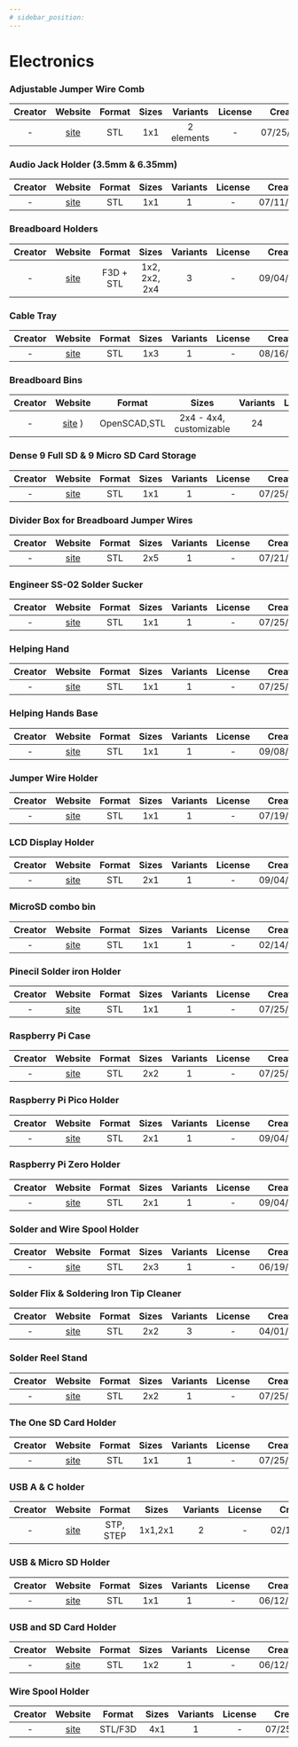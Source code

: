 ```yaml
---
# sidebar_position:
---
```


# Electronics

### Adjustable Jumper Wire Comb
| Creator | Website | Format | Sizes | Variants | License | Created |
| :-: | :-: | :-: | :-: | :-: | :-: | :-: |
| - | [site](https://thangs.com/designer/ZackFreedman/3d-model/Gridfinity%2520Adjustable%2520Jumper%2520Wire%2520Comb-174402) | STL | 1x1 | 2 elements | - | 07/25/2022 |

### Audio Jack Holder (3.5mm & 6.35mm)
| Creator | Website | Format | Sizes | Variants | License | Created |
| :-: | :-: | :-: | :-: | :-: | :-: | :-: |
| - | [site](https://thangs.com/designer/terra_blocks/3d-model/Gridfinity%25201x1x1%25203.5mm%2520and%25206.35mm%2520Audio%2520Jack%2520Holder-190314) | STL | 1x1 | 1 | - | 07/11/2022 |

### Breadboard Holders
| Creator | Website | Format | Sizes | Variants | License | Created |
| :-: | :-: | :-: | :-: | :-: | :-: | :-: |
| - | [site](https://www.printables.com/model/248418) | F3D + STL | 1x2, 2x2, 2x4 | 3 | - | 09/04/2022 |

### Cable Tray
| Creator | Website | Format | Sizes | Variants | License | Created |
| :-: | :-: | :-: | :-: | :-: | :-: | :-: |
| - | [site](https://www.printables.com/model/247724-gridfinity-cable-tray) | STL | 1x3 | 1 | - | 08/16/2022 |

### Breadboard Bins
| Creator | Website | Format | Sizes | Variants | License | Created |
| :-: | :-: | :-: | :-: | :-: | :-: | :-: |
| - | [site](https://www.printables.com/model/764343-gridfinity-breadboard-bins) ) | OpenSCAD,STL | 2x4 - 4x4, customizable | 24 | - | 02/14/2024 |

### Dense 9 Full SD & 9 Micro SD Card Storage
| Creator | Website | Format | Sizes | Variants | License | Created |
| :-: | :-: | :-: | :-: | :-: | :-: | :-: |
| - | [site](https://thangs.com/designer/thingymaker9000/3d-model/Gridfinity%25201x1%2520Dense%25209%2520Full%2520SD%2520%2526%25209%2520Micro%2520SD%2520Card%2520Storage-66001) | STL | 1x1 | 1 | - | 07/25/2022 |

### Divider Box for Breadboard Jumper Wires
| Creator | Website | Format | Sizes | Variants | License | Created |
| :-: | :-: | :-: | :-: | :-: | :-: | :-: |
| - | [site](https://thangs.com/designer/whoistobias/3d-model/Gridfinity%2520Divider%2520Box%2520for%2520Breadboard%2520Jumper%2520Wires-186348?s=09) | STL | 2x5 | 1 | - | 07/21/2022 |

### Engineer SS-02 Solder Sucker
| Creator | Website | Format | Sizes | Variants | License | Created |
| :-: | :-: | :-: | :-: | :-: | :-: | :-: |
| - | [site](https://www.printables.com/en/model/217839-gridfinity-engineer-ss-02-solder-sucker) | STL | 1x1 | 1 | - | 07/25/2022 |

### Helping Hand
| Creator | Website | Format | Sizes | Variants | License | Created |
| :-: | :-: | :-: | :-: | :-: | :-: | :-: |
| - | [site](https://thangs.com/designer/dangerclose35/3d-model/%2523Gridfinity%2520helping%2520hand-61040) | STL | 1x1 | 1 | - | 07/25/2022 |

### Helping Hands Base
| Creator | Website | Format | Sizes | Variants | License | Created |
| :-: | :-: | :-: | :-: | :-: | :-: | :-: |
| - | [site](https://thangs.com/designer/faalzin/3d-model/Gridfinity%2520Helping%2520Hands%2520Base-260671) | STL | 1x1 | 1 | - | 09/08/2022 |

### Jumper Wire Holder
| Creator | Website | Format | Sizes | Variants | License | Created |
| :-: | :-: | :-: | :-: | :-: | :-: | :-: |
| - | [site](https://www.printables.com/model/193846-gridfinity-jumper-wire-holder) | STL | 1x1 | 1 | - | 07/19/2022 |

### LCD Display Holder
| Creator | Website | Format | Sizes | Variants | License | Created |
| :-: | :-: | :-: | :-: | :-: | :-: | :-: |
| - | [site](https://thangs.com/designer/jeman/3d-model/Gridfinity%202x%20lcd%20display%20Holder.stl-201107) | STL | 2x1 | 1 | - | 09/04/2022 |

### MicroSD combo bin
| Creator | Website | Format | Sizes | Variants | License | Created |
| :-: | :-: | :-: | :-: | :-: | :-: | :-: |
| - | [site](https://www.printables.com/model/556136-gridfinity-1x1x3-combo-bin-and-micro-sd-card-holde) | STL | 1x1 | 1 | - | 02/14/2024 |

### Pinecil Solder iron Holder
| Creator | Website | Format | Sizes | Variants | License | Created |
| :-: | :-: | :-: | :-: | :-: | :-: | :-: |
| - | [site](https://thangs.com/designer/markh018/3d-model/Gridfinity%2520Pinecil%2520Solder%2520iron%2520Holder-73357) | STL | 1x1 | 1 | - | 07/25/2022 |

### Raspberry Pi Case
| Creator | Website | Format | Sizes | Variants | License | Created |
| :-: | :-: | :-: | :-: | :-: | :-: | :-: |
| - | [site](https://thangs.com/designer/bigbrisco/3d-model/%2523Gridfinity%2520Raspberry%2520Pi%2520Case-61718) | STL | 2x2 | 1 | - | 07/25/2022 |

### Raspberry Pi Pico Holder
| Creator | Website | Format | Sizes | Variants | License | Created |
| :-: | :-: | :-: | :-: | :-: | :-: | :-: |
| - | [site](https://thangs.com/designer/jeman/3d-model/Gridfinity%2520Raspberry%2520Pi%2520Pico%2520Holder.stl-198518) | STL | 2x1 | 1 | - | 09/04/2022 |

### Raspberry Pi Zero Holder
| Creator | Website | Format | Sizes | Variants | License | Created |
| :-: | :-: | :-: | :-: | :-: | :-: | :-: |
| - | [site](https://thangs.com/designer/jeman/3d-model/Gridfinity%2520Raspberry%2520Pi%2520Zero%2520Holder.stl-198515) | STL | 2x1 | 1 | - | 09/04/2022 |

### Solder and Wire Spool Holder
| Creator | Website | Format | Sizes | Variants | License | Created |
| :-: | :-: | :-: | :-: | :-: | :-: | :-: |
| - | [site](https://thangs.com/designer/cogspace/3d-model/Gridfinity%20Solder%20and%20Wire%20Spool%20Holder-73624) | STL | 2x3 | 1 | - | 06/19/2022 |

### Solder Flix & Soldering Iron Tip Cleaner
| Creator | Website | Format | Sizes | Variants | License | Created |
| :-: | :-: | :-: | :-: | :-: | :-: | :-: |
| - | [site](https://www.printables.com/model/825562-gridfinity-bin-for-solder-flux-soldering-iron-tip) | STL | 2x2 | 3 | - | 04/01/2024 |

### Solder Reel Stand
| Creator | Website | Format | Sizes | Variants | License | Created |
| :-: | :-: | :-: | :-: | :-: | :-: | :-: |
| - | [site](https://www.printables.com/model/196782-gridfinity-solder-reel-stand) | STL | 2x2 | 1 | - | 07/25/2022 |

### The One SD Card Holder
| Creator | Website | Format | Sizes | Variants | License | Created |
| :-: | :-: | :-: | :-: | :-: | :-: | :-: |
| - | [site](https://thangs.com/designer/atucom/3d-model/Gridfinity%2520The%2520One%2520SD%2520Card%2520Holder-61775) | STL | 1x1 | 1 | - | 07/25/2022 |

### USB A & C holder
| Creator | Website | Format | Sizes | Variants | License | Created |
| :-: | :-: | :-: | :-: | :-: | :-: | :-: |
| - | [site](https://www.printables.com/model/242607-gridfinity-usb-a-c-holder-1x1x3-or-2x1x3-added-ste) | STP, STEP | 1x1,2x1 | 2 | - | 02/14/2024 |

### USB & Micro SD Holder
| Creator | Website | Format | Sizes | Variants | License | Created |
| :-: | :-: | :-: | :-: | :-: | :-: | :-: |
| - | [site](https://thangs.com/designer/thingymaker9000/3d-model/Gridfinity%2520USB%2520%2526%2520Micro%2520SD%2520Holder-62708) | STL | 1x1 | 1 | - | 06/12/2022 |

### USB and SD Card Holder
| Creator | Website | Format | Sizes | Variants | License | Created |
| :-: | :-: | :-: | :-: | :-: | :-: | :-: |
| - | [site](https://thangs.com/designer/bigbrisco/3d-model/%23Gridfinity%20Usb%20and%20SD%20Card%20Holder%20-61209) | STL | 1x2 | 1 | - | 06/12/2022 |

### Wire Spool Holder
| Creator | Website | Format | Sizes | Variants | License | Created |
| :-: | :-: | :-: | :-: | :-: | :-: | :-: |
| - | [site](https://thangs.com/designer/bigbrisco/3d-model/%2523Gridfinity%2520Wire%2520Spool%2520Holder-61472) | STL/F3D | 4x1 | 1 | - | 07/25/2022 |

